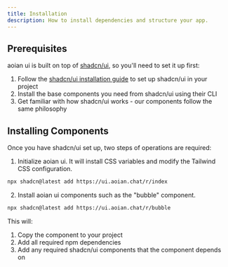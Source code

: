 ```yaml
---
title: Installation
description: How to install dependencies and structure your app.
---
```


## Prerequisites

aoian ui is built on top of [shadcn/ui](https://ui.shadcn.com), so you'll need to set it up first:

1. Follow the [shadcn/ui installation guide](https://ui.shadcn.com/docs/installation) to set up shadcn/ui in your project
2. Install the base components you need from shadcn/ui using their CLI
3. Get familiar with how shadcn/ui works - our components follow the same philosophy

## Installing Components

Once you have shadcn/ui set up, two steps of operations are required:

1. Initialize aoian ui. It will install CSS variables and modify the Tailwind CSS configuration.

```bash
npx shadcn@latest add https://ui.aoian.chat/r/index
```

2. Install aoian ui components such as the "bubble" component.

```bash
npx shadcn@latest add https://ui.aoian.chat/r/bubble
```

This will:

1. Copy the component to your project
2. Add all required npm dependencies
3. Add any required shadcn/ui components that the component depends on
